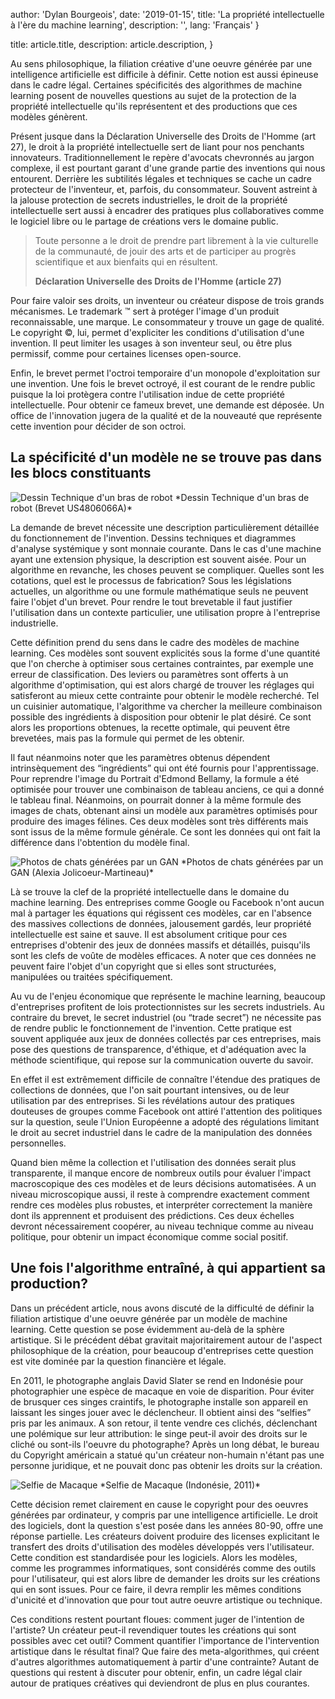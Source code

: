 
  author: 'Dylan Bourgeois',
  date: '2019-01-15',
  title: 'La propriété intellectuelle à l\'ère du machine learning',
  description: '',
  lang: 'Français'
}

  title: article.title,
  description: article.description,
}


Au sens philosophique, la filiation créative d'une oeuvre générée par une intelligence artificielle est difficile à définir. Cette notion est aussi épineuse dans le cadre légal. Certaines spécificités des algorithmes de machine learning posent de nouvelles questions au sujet de la protection de la propriété intellectuelle qu'ils représentent et des productions que ces modèles génèrent.

 

Présent jusque dans la Déclaration Universelle des Droits de l'Homme (art 27), le droit à la propriété intellectuelle sert de liant pour nos penchants innovateurs. Traditionnellement le repère d'avocats chevronnés au jargon complexe, il est pourtant garant d'une grande partie des inventions qui nous entourent. Derrière les subtilités légales et techniques se cache un cadre protecteur de l'inventeur, et, parfois, du consommateur. Souvent astreint à la jalouse protection de secrets industrielles, le droit de la propriété intellectuelle sert aussi à encadrer des pratiques plus collaboratives comme le logiciel libre ou le partage de créations vers le domaine public.

 

> Toute personne a le droit de prendre part librement à la vie culturelle de la communauté, de jouir des arts et de participer au progrès scientifique et aux bienfaits qui en résultent. 
> 
> **Déclaration Universelle des Droits de l'Homme (article 27)**
 

Pour faire valoir ses droits, un inventeur ou créateur dispose de trois grands mécanismes. Le trademark ™ sert à protéger l'image d'un produit reconnaissable, une marque. Le consommateur y trouve un gage de qualité. Le copyright ©, lui, permet d'expliciter les conditions d'utilisation d'une invention. Il peut limiter les usages à son inventeur seul, ou être plus permissif, comme pour certaines licenses open-source.

 

Enfin, le brevet permet l'octroi temporaire d'un monopole d'exploitation sur une invention. Une fois le brevet octroyé, il est courant de le rendre public puisque la loi protègera contre l'utilisation indue de cette propriété intellectuelle. Pour obtenir ce fameux brevet, une demande est déposée. Un office de l'innovation jugera de la qualité et de la nouveauté que représente cette invention pour décider de son octroi.

 

## La spécificité d'un modèle ne se trouve pas dans les blocs constituants


<Image src={brasRobot} alt="Dessin Technique d'un bras de robot" />
*Dessin Technique d'un bras de robot (Brevet US4806066A)*

La demande de brevet nécessite une description particulièrement détaillée du fonctionnement de l'invention. Dessins techniques et diagrammes d'analyse systémique y sont monnaie courante. Dans le cas d'une machine ayant une extension physique, la description est souvent aisée. Pour un algorithme en revanche, les choses peuvent se compliquer. Quelles sont les cotations, quel est le processus de fabrication? Sous les législations actuelles, un algorithme ou une formule mathématique seuls ne peuvent faire l'objet d'un brevet. Pour rendre le tout brevetable il faut justifier l'utilisation dans un contexte particulier, une utilisation propre à l'entreprise industrielle.

Cette définition prend du sens dans le cadre des modèles de machine learning. Ces modèles sont souvent explicités sous la forme d'une quantité que l'on cherche à optimiser sous certaines contraintes, par exemple une erreur de classification. Des leviers ou paramètres sont offerts à un algorithme d'optimisation, qui est alors chargé de trouver les réglages qui satisferont au mieux cette contrainte pour obtenir le modèle recherché. Tel un cuisinier automatique, l'algorithme va chercher la meilleure combinaison possible des ingrédients à disposition pour obtenir le plat désiré. Ce sont alors les proportions obtenues, la recette optimale, qui peuvent être brevetées, mais pas la formule qui permet de les obtenir.

 

Il faut néanmoins noter que les paramètres obtenus dépendent intrinsèquement des “ingrédients” qui ont été fournis pour l'apprentissage. Pour reprendre l'image du Portrait d'Edmond Bellamy, la formule a été optimisée pour trouver une combinaison de tableau anciens, ce qui a donné le tableau final. Néanmoins, on pourrait donner à la même formule des images de chats, obtenant ainsi un modèle aux paramètres optimisés pour produire des images félines. Ces deux modèles sont très différents mais sont issus de la même formule générale. Ce sont les données qui ont fait la différence dans l'obtention du modèle final.

<Image src={catSpace} alt="Photos de chats générées par un GAN" />
*Photos de chats générées par un GAN (Alexia Jolicoeur-Martineau)*


Là se trouve la clef de la propriété intellectuelle dans le domaine du machine learning. Des entreprises comme Google ou Facebook n'ont aucun mal à partager les équations qui régissent ces modèles, car en l'absence des massives collections de données, jalousement gardés, leur propriété intellectuelle est saine et sauve. Il est absolument critique pour ces entreprises d'obtenir des jeux de données massifs et détaillés, puisqu'ils sont les clefs de voûte de modèles efficaces. A noter que ces données ne peuvent faire l'objet d'un copyright que si elles sont structurées, manipulées ou traitées spécifiquement.

 

Au vu de l'enjeu économique que représente le machine learning, beaucoup d'entreprises profitent de lois protectionnistes sur les secrets industriels. Au contraire du brevet, le secret industriel (ou “trade secret”) ne nécessite pas de rendre public le fonctionnement de l'invention. Cette pratique est souvent appliquée aux jeux de données collectés par ces entreprises, mais pose des questions de transparence, d'éthique, et d'adéquation avec la méthode scientifique, qui repose sur la communication ouverte du savoir.

 

En effet il est extrêmement difficile de connaître l'étendue des pratiques de collections de données, que l'on sait pourtant intensives, ou de leur utilisation par des entreprises. Si les révélations autour des pratiques douteuses de groupes comme Facebook ont attiré l'attention des politiques sur la question, seule l'Union Européenne a adopté des régulations limitant le droit au secret industriel dans le cadre de la manipulation des données personnelles.

 

Quand bien même la collection et l'utilisation des données serait plus transparente, il manque encore de nombreux outils pour évaluer l'impact macroscopique des ces modèles et de leurs décisions automatisées. A un niveau microscopique aussi, il reste à comprendre exactement comment rendre ces modèles plus robustes, et interpréter correctement la manière dont ils apprennent et produisent des prédictions. Ces deux échelles devront nécessairement coopérer, au niveau technique comme au niveau politique, pour obtenir un impact économique comme social positif.

 

## Une fois l'algorithme entraîné, à qui appartient sa production?

 

Dans un précédent article, nous avons discuté de la difficulté de définir la filiation artistique d'une oeuvre générée par un modèle de machine learning. Cette question se pose évidemment au-delà de la sphère artistique. Si le précédent débat gravitait majoritairement autour de l'aspect philosophique de la création, pour beaucoup d'entreprises cette question est vite dominée par la question financière et légale.

 

En 2011, le photographe anglais David Slater se rend en Indonésie pour photographier une espèce de macaque en voie de disparition. Pour éviter de brusquer ces singes craintifs, le photographe installe son appareil en laissant les singes jouer avec le déclencheur. Il obtient ainsi des “selfies” pris par les animaux. A son retour, il tente vendre ces clichés, déclenchant une polémique sur leur attribution: le singe peut-il avoir des droits sur le cliché ou sont-ils l'oeuvre du photographe? Après un long débat, le bureau du Copyright américain a statué qu'un créateur non-humain n'étant pas une personne juridique, et ne pouvait donc pas obtenir les droits sur la création.

<Image src={monkeySelfie} alt="Selfie de Macaque" />
*Selfie de Macaque (Indonésie, 2011)*
 

Cette décision remet clairement en cause le copyright pour des oeuvres générées par ordinateur, y compris par une intelligence artificielle. Le droit des logiciels, dont la question s'est posée dans les années 80-90, offre une réponse partielle. Les créateurs doivent produire des licenses explicitant le transfert des droits d'utilisation des modèles développés vers l'utilisateur. Cette condition est standardisée pour les logiciels. Alors les modèles, comme les programmes informatiques, sont considérés comme des outils pour l'utilisateur, qui est alors libre de demander les droits sur les créations qui en sont issues. Pour ce faire, il devra remplir les mêmes conditions d'unicité et d'innovation que pour tout autre oeuvre artistique ou technique.

Ces conditions restent pourtant floues: comment juger de l'intention de l'artiste? Un créateur peut-il revendiquer toutes les créations qui sont possibles avec cet outil? Comment quantifier l'importance de l'intervention artistique dans le résultat final? Que faire des meta-algorithmes, qui créent d'autres algorithmes automatiquement à partir d'une contrainte? Autant de questions qui restent à discuter pour obtenir, enfin, un cadre légal clair autour de pratiques créatives qui deviendront de plus en plus courantes.